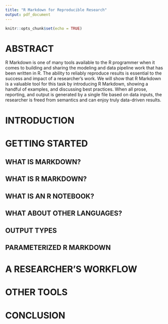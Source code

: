 ```yaml
---
title: "R Markdown for Reproducible Research"
output: pdf_document
---
```


```r
knitr::opts_chunk$set(echo = TRUE)
```

# ABSTRACT

R Markdown is one of many tools available to the R programmer when it comes to
building and sharing the modeling and data pipeline work that has been written
in R. The ability to reliably reproduce results is essential to the success and
impact of a researcher’s work. We will show that R Markdown is a valuable tool
for this task by introducing R Markdown, showing a handful of examples, and
discussing best practices. When all prose, reporting, and output is generated by
a single file based on data inputs, the researcher is freed from semantics and
can enjoy truly data-driven results.

# INTRODUCTION

# GETTING STARTED

## WHAT IS MARKDOWN?

## WHAT IS R MARKDOWN?

## WHAT IS AN R NOTEBOOK?

## WHAT ABOUT OTHER LANGUAGES?

## OUTPUT TYPES

## PARAMETERIZED R MARKDOWN

# A RESEARCHER'S WORKFLOW

# OTHER TOOLS

# CONCLUSION
